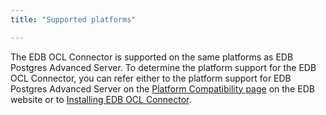 ```yaml
---
title: "Supported platforms"

---
```


<div id="supported_platforms" class="registered_link"></div>

The EDB OCL Connector is supported on the same platforms as EDB Postgres Advanced Server. To determine the platform support for the EDB OCL Connector, you can refer either to the platform support for EDB Postgres Advanced Server on the [Platform Compatibility page](https://www.enterprisedb.com/platform-compatibility#epas) on the EDB website or to [Installing EDB OCL Connector](./installing). 

